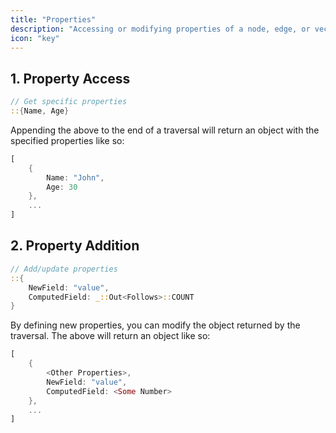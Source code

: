 ```yaml
---
title: "Properties"
description: "Accessing or modifying properties of a node, edge, or vector"
icon: "key"
---
```


## 1. Property Access

```rust
// Get specific properties
::{Name, Age}
```
Appending the above to the end of a traversal will return an object with the specified properties like so:
```rust
[
    {
        Name: "John",
        Age: 30
    }, 
    ...
]
```


## 2. Property Addition

```rust
// Add/update properties
::{
    NewField: "value",
    ComputedField: _::Out<Follows>::COUNT
}
```
By defining new properties, you can modify the object returned by the traversal. The above will return an object like so:
```rust
[
    {
        <Other Properties>,
        NewField: "value",
        ComputedField: <Some Number>
    }, 
    ...
]
```
